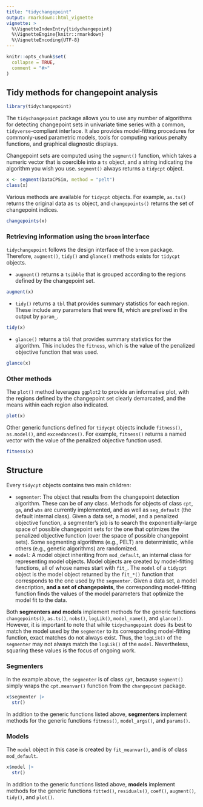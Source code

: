 ```yaml
---
title: "tidychangepoint"
output: rmarkdown::html_vignette
vignette: >
  %\VignetteIndexEntry{tidychangepoint}
  %\VignetteEngine{knitr::rmarkdown}
  %\VignetteEncoding{UTF-8}
---
```


```r
knitr::opts_chunk$set(
  collapse = TRUE,
  comment = "#>"
)
```


## Tidy methods for changepoint analysis

```r
library(tidychangepoint)
```

The `tidychangepoint` package allows you to use any number of algorithms for detecting changepoint sets in univariate time series with a common, `tidyverse`-compliant interface. 
It also provides model-fitting procedures for commonly-used parametric models, tools for computing various penalty functions, and graphical diagnostic displays. 

Changepoint sets are computed using the `segment()` function, which takes a numeric vector that is coercible into a `ts` object, and a string indicating the algorithm you wish you use. 
`segment()` always returns a `tidycpt` object. 

```r
x <- segment(DataCPSim, method = "pelt")
class(x)
```

Various methods are available for `tidycpt` objects. 
For example, `as.ts()` returns the original data as `ts` object, and `changepoints()` returns the set of changepoint indices. 
```r
changepoints(x)
```

### Retrieving information using the `broom` interface

`tidychangepoint` follows the design interface of the `broom` package. 
Therefore, `augment()`, `tidy()` and `glance()` methods exists for `tidycpt` objects. 

- `augment()` returns a `tsibble` that is grouped according to the regions defined by the changepoint set. 

```r
augment(x)
```

- `tidy()` returns a `tbl` that provides summary statistics for each region. These include any parameters that were fit, which are prefixed in the output by `param_`. 

```r
tidy(x)
```

- `glance()` returns a `tbl` that provides summary statistics for the algorithm. This includes the `fitness`, which is the value of the penalized objective function that was used. 

```r
glance(x)
```

### Other methods

The `plot()` method leverages `ggplot2` to provide an informative plot, with the regions defined by the changepoint set clearly demarcated, and the means within each region also indicated. 

```r
plot(x)
```

Other generic functions defined for `tidycpt` objects include `fitness()`, `as.model()`, and `exceedances()`. 
For example, `fitness()` returns a named vector with the value of the penalized objective function used. 

```r
fitness(x)
```


## Structure

Every `tidycpt` objects contains two main children:

- `segmenter`: The object that results from the changepoint detection algorithm. These can be of any class. Methods for objects of class `cpt`, `ga`, and `wbs` are currently implemented, and as well as `seg_default` (the default internal class). Given a data set, a model, and a penalized objective function, a segmenter's job is to search the exponentially-large space of possible changepoint sets for the one that optimizes the penalized objective function (over the space of possible changepoint sets). Some segmenting algorithms (e.g., PELT) are deterministic, while others (e.g., genetic algorithms) are randomized. 
- `model`: A model object inheriting from `mod_default`, an internal class for representing model objects. Model objects are created by model-fitting functions, all of whose names start with `fit_`. The `model` of a `tidycpt` object is the model object returned by the `fit_*()` function that corresponds to the one used by the `segmenter`. Given a data set, a model description, **and a set of changepoints**, the corresponding model-fitting function finds the values of the model parameters that optimize the model fit to the data.

Both **segmenters and models** implement methods for the generic functions `changepoints()`, `as.ts()`, `nobs()`, `logLik()`, `model_name()`, and `glance()`. 
However, it is important to note that while `tidychangepoint` does its best to match the model used by the `segmenter` to its corresponding model-fitting function, exact matches do not always exist. 
Thus, the `logLik()` of the `segmenter` may not always match the `logLik()` of the `model`. 
Nevertheless, squaring these values is the focus of ongoing work. 

### Segmenters

In the example above, the `segmenter` is of class `cpt`, because `segment()` simply wraps the `cpt.meanvar()` function from the `changepoint` package. 

```r
x$segmenter |>
  str()
```

In addition to the generic functions listed above, **segmenters** implement methods for the generic functions `fitness()`, `model_args()`, and `params()`. 

### Models

The `model` object in this case is created by `fit_meanvar()`, and is of class `mod_default`. 

```r
x$model |>
  str()
```

In addition to the generic functions listed above, **models** implement methods for the generic functions `fitted()`, `residuals()`, `coef()`, `augment()`, `tidy()`, and `plot()`. 